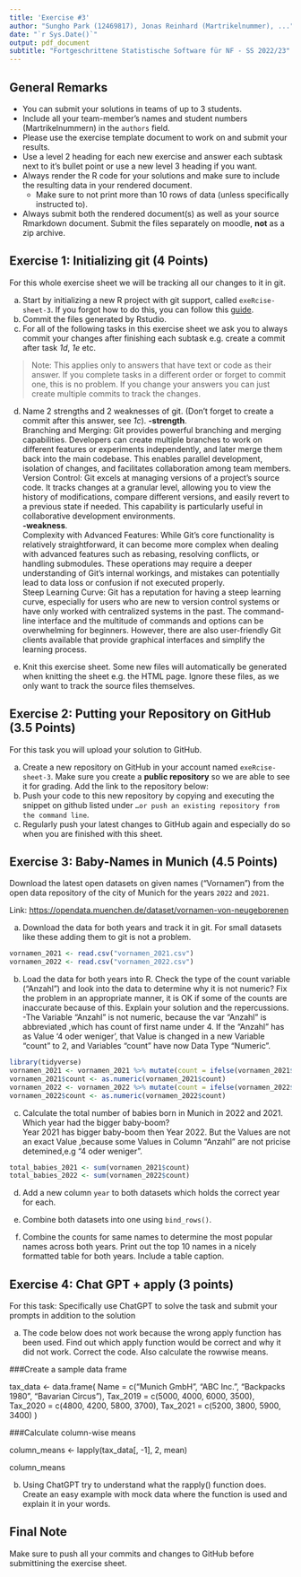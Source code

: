 ```yaml
---
title: 'Exercise #3'
author: "Sungho Park (12469817), Jonas Reinhard (Martrikelnummer), ..."
date: "`r Sys.Date()`"
output: pdf_document
subtitle: "Fortgeschrittene Statistische Software für NF - SS 2022/23"
---
```


## General Remarks

-   You can submit your solutions in teams of up to 3 students.
-   Include all your team-member's names and student numbers
    (Martrikelnummern) in the `authors` field.
-   Please use the exercise template document to work on and submit your
    results.
-   Use a level 2 heading for each new exercise and answer each subtask
    next to it's bullet point or use a new level 3 heading if you want.
-   Always render the R code for your solutions and make sure to include
    the resulting data in your rendered document.
    -   Make sure to not print more than 10 rows of data (unless
        specifically instructed to).
-   Always submit both the rendered document(s) as well as your source
    Rmarkdown document. Submit the files separately on moodle, **not**
    as a zip archive.

## Exercise 1: Initializing git (4 Points)

For this whole exercise sheet we will be tracking all our changes to it
in git.

a)  Start by initializing a new R project with git support, called
    `exeRcise-sheet-3`. If you forgot how to do this, you can follow
    this
    [guide](https://malikaihle.github.io/Introduction-RStudio-Git-GitHub/rstudio_project.html).
b)  Commit the files generated by Rstudio.
c)  For all of the following tasks in this exercise sheet we ask you to
    always commit your changes after finishing each subtask e.g. create
    a commit after task *1d*, *1e* etc.

> Note: This applies only to answers that have text or code as their
> answer. If you complete tasks in a different order or forget to commit
> one, this is no problem. If you change your answers you can just
> create multiple commits to track the changes.

d)  Name 2 strengths and 2 weaknesses of git. (Don't forget to create a
    commit after this answer, see *1c*). 
  **-strength**.  
      Branching and Merging: Git provides powerful branching and merging capabilities. Developers can            create multiple branches to work on different features or experiments independently, and later merge       them back into the main codebase. This enables parallel development, isolation of changes, and             facilitates collaboration among team members.    
      Version Control: Git excels at managing versions of a project's source code. It tracks changes at a        granular level, allowing you to view the history of modifications, compare different versions, and         easily revert to a previous state if needed. This capability is particularly useful in collaborative       development environments.  
  **-weakness**.  
  Complexity with Advanced Features: While Git's core functionality is relatively straightforward, it        can become more complex when dealing with advanced features such as rebasing, resolving conflicts,         or handling submodules. These operations may require a deeper understanding of Git's internal              workings, and mistakes can potentially lead to data loss or confusion if not executed properly.  
  Steep Learning Curve: Git has a reputation for having a steep learning curve, especially for users         who are new to version control systems or have only worked with centralized systems in the past. The       command-line interface and the multitude of commands and options can be overwhelming for beginners.        However, there are also user-friendly Git clients available that provide graphical interfaces and          simplify the learning process. 

e)  Knit this exercise sheet. Some new files will automatically be
    generated when knitting the sheet e.g. the HTML page. Ignore these
    files, as we only want to track the source files themselves.

## Exercise 2: Putting your Repository on GitHub (3.5 Points)

For this task you will upload your solution to GitHub.

a)  Create a new repository on GitHub in your account named
    `exeRcise-sheet-3`. Make sure you create a **public repository** so
    we are able to see it for grading. Add the link to the repository
    below:
b)  Push your code to this new repository by copying and executing the
    snippet on github listed under
    `…or push an existing repository from the command line`.
c)  Regularly push your latest changes to GitHub again and especially do
    so when you are finished with this sheet.

## Exercise 3: Baby-Names in Munich (4.5 Points)

Download the latest open datasets on given names ("Vornamen") from the
open data repository of the city of Munich for the years `2022` and
`2021`.

Link: <https://opendata.muenchen.de/dataset/vornamen-von-neugeborenen>

a)  Download the data for both years and track it in git. For small
    datasets like these adding them to git is not a problem.
```r
vornamen_2021 <- read.csv("vornamen_2021.csv")
vornamen_2022 <- read.csv("vornamen_2022.csv")

```

b)  Load the data for both years into R. Check the type of the count
    variable ("Anzahl") and look into the data to determine why it is
    not numeric? Fix the problem in an appropriate manner, it is OK if
    some of the counts are inaccurate because of this. Explain your
    solution and the repercussions.  
-The Variable "Anzahl" is not  numeric, because the var "Anzahl" is abbreviated ,which has count of first name under 4. If the "Anzahl" has as Value '4 oder weniger', that Value is changed in a new  Variable "count" to 2, and  Variables "count" have now Data Type "Numeric".  
```r
library(tidyverse)
vornamen_2021 <- vornamen_2021 %>% mutate(count = ifelse(vornamen_2021$Anzahl=='4 oder weniger',2,vornamen_2021$Anzahl))
vornamen_2021$count <- as.numeric(vornamen_2021$count)
vornamen_2022 <- vornamen_2022 %>% mutate(count = ifelse(vornamen_2022$Anzahl=='4 oder weniger',2,vornamen_2022$Anzahl))
vornamen_2022$count <- as.numeric(vornamen_2022$count)
```

c)  Calculate the total number of babies born in Munich in 2022
    and 2021. Which year had the bigger baby-boom?  
    Year 2021 has bigger baby-boom then Year 2022. But the Values are not an exact Value ,because some Values in Column "Anzahl" are not pricise detemined,e.g "4 oder weniger". 

```r
total_babies_2021 <- sum(vornamen_2021$count)
total_babies_2022 <- sum(vornamen_2022$count)
```
    

d)  Add a new column `year` to both datasets which holds the correct
    year for each.

e)  Combine both datasets into one using `bind_rows()`.

f)  Combine the counts for same names to determine the most popular
    names across both years. Print out the top 10 names in a nicely
    formatted table for both years. Include a table caption.

## Exercise 4: Chat GPT + apply (3 points)

For this task: Specifically use ChatGPT to solve the task and submit
your prompts in addition to the solution

a)  The code below does not work because the wrong apply function has
    been used. Find out which apply function would be correct and why it
    did not work. Correct the code. Also calculate the rowwise means.

###Create a sample data frame

tax_data \<- data.frame( Name = c("Munich GmbH", "ABC Inc.", "Backpacks
1980", "Bavarian Circus"), Tax_2019 = c(5000, 4000, 6000, 3500),
Tax_2020 = c(4800, 4200, 5800, 3700), Tax_2021 = c(5200, 3800, 5900,
3400) )

###Calculate column-wise means

column_means \<- lapply(tax_data\[, -1\], 2, mean)

column_means

b)  Using ChatGPT try to understand what the rapply() function does.
    Create an easy example with mock data where the function is used and
    explain it in your words.

## Final Note

Make sure to push all your commits and changes to GitHub before
submittining the exercise sheet.

